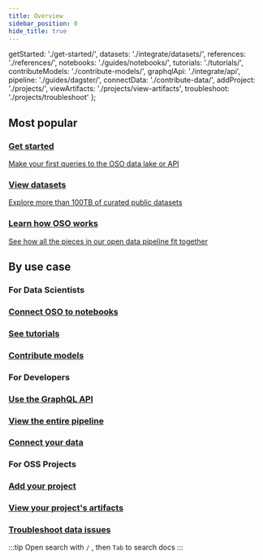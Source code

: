 ```yaml
---
title: Overview
sidebar_position: 0
hide_title: true
---
```


  getStarted: './get-started/',
  datasets: './integrate/datasets/',
  references: './references/',
  notebooks: './guides/notebooks/',
  tutorials: './tutorials/',
  contributeModels: './contribute-models/',
  graphqlApi: './integrate/api',
  pipeline: './guides/dagster/',
  connectData: './contribute-data/',
  addProject: './projects/',
  viewArtifacts: './projects/view-artifacts',
  troubleshoot: './projects/troubleshoot'
};

<h2>Most popular</h2>

<div className="cards-container">
  <a href={paths.getStarted} className="card">
    <h3>Get started</h3>
    <p>Make your first queries to the OSO data lake or API</p>
  </a>
  <a href={paths.datasets} className="card">
    <h3>View datasets</h3>
    <p>Explore more than 100TB of curated public datasets</p>
  </a>
  <a href={paths.references} className="card">
    <h3>Learn how OSO works</h3>
    <p>See how all the pieces in our open data pipeline fit together</p>
  </a>
</div>

<h2>By use case</h2>

<div className="use-cases-container">
  <div className="use-case-column">
    <h3>For Data Scientists</h3>
    <div className="use-case-cards">
      <a href={paths.notebooks} className="mini-card">
        <h3>Connect OSO to notebooks</h3>
      </a>
      <a href={paths.tutorials} className="mini-card">
        <h3>See tutorials</h3>
      </a>
      <a href={paths.contributeModels} className="mini-card">
        <h3>Contribute models</h3>
      </a>
    </div>
  </div>

  <div className="use-case-column">
    <h3>For Developers</h3>
    <div className="use-case-cards">
      <a href={paths.graphqlApi} className="mini-card">
        <h3>Use the GraphQL API</h3>
      </a>
      <a href={paths.pipeline} className="mini-card">
        <h3>View the entire pipeline</h3>
      </a>
      <a href={paths.connectData} className="mini-card">
        <h3>Connect your data</h3>
      </a>
    </div>
  </div>

  <div className="use-case-column">
    <h3>For OSS Projects</h3>
    <div className="use-case-cards">
      <a href={paths.addProject} className="mini-card">
        <h3>Add your project</h3>
      </a>
      <a href={paths.viewArtifacts} className="mini-card">
        <h3>View your project's artifacts</h3>
      </a>
      <a href={paths.troubleshoot} className="mini-card">
        <h3>Troubleshoot data issues</h3>
      </a>
    </div>
  </div>
</div>

:::tip
Open search with `/` , then `Tab` to search docs
:::

<style>
{`
  .cards-container, .use-cases-container {
    display: grid;
    grid-template-columns: 1fr;
    gap: 1rem;
    margin: 1rem 0;
  }

  @media (min-width: 800px) {
    .cards-container, .use-cases-container {
      grid-template-columns: repeat(3, 1fr);
    }
  }

  .card, .mini-card {
    padding: 1rem;
    border: 1px solid #e5e7eb;
    border-radius: 0.5rem;
    display: block;
    text-decoration: none;
    color: inherit;
    transition: transform 0.2s ease-in-out;
  }

  .card:hover, .mini-card:hover {
    transform: translateY(-2px);
    text-decoration: none;
  }

  .card h2, .use-case-column > h3 {
    margin-top: 0;
    font-size: 1.25rem;
    font-weight: 600;
  }

  .mini-card h3 {
    margin: 0;
    font-size: 1rem;
    font-weight: 500;
  }

  .card p {
    margin: 0.75rem 0;
  }

  .use-case-cards {
    display: flex;
    flex-direction: column;
    gap: 1rem;
  }

  .use-case-column > h3 {
    margin-bottom: 1rem;
  }
`}
</style>
